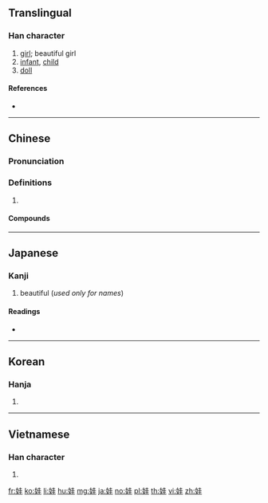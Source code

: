 ==Translingual==

===Han character===
{{Han char|rn=38|rad=女|as=06|sn=9|four=44414|canj=VGG|ids=⿰女圭}}

# [[girl]]; beautiful girl
# [[infant]], [[child]]
# [[doll]]

====References====
* {{Han ref|kx=0261.290|dkj=06262|dj=0528.020|hdz=21042.060|uh=5A03|ud=23043|bh=ABBD|bd=43965}}

----

==Chinese==
{{zh-forms}}

===Pronunciation===
{{zh-pron
|m=wá
|c=waa1
|mc=y
|oc=y
|cat=
}}

===Definitions===
{{zh-hanzi}}

# {{rfdef|zh}}

====Compounds====
{{zh-der|吉娃娃|夏娃|女娃|娃兒|娃娃|娃娃生|娃娃裝|娃娃車|娃娃魚|娃子|嬌娃|宮娃|小娃娃|拴娃娃|李娃傳|泥娃娃|洋娃娃|館娃宮}}
----

==Japanese==

===Kanji===
{{ja-kanji|grade=|rs=女06}}

# beautiful (''used only for names'')


====Readings====
* {{ja-readings|on=[[あ]] (a), [[あい]] (ai)|kun=[[うつくしい]] (utsukushii)}}

----

==Korean==

===Hanja===
{{ko-hanja|hangeul=왜|rv=wae|mr=wae}}

# {{defn|lang=ko|sort=女06}}

----

==Vietnamese==

===Han character===
{{vi-hantu|[[oa]]|rs=女06}}

# {{defn|lang=vi|sort=女06}}

[[fr:娃]]
[[ko:娃]]
[[li:娃]]
[[hu:娃]]
[[mg:娃]]
[[ja:娃]]
[[no:娃]]
[[pl:娃]]
[[th:娃]]
[[vi:娃]]
[[zh:娃]]